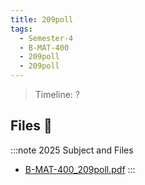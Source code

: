 ```yaml
---
title: 209poll
tags:
  - Semester-4
  - B-MAT-400
  - 209poll
  - 209poll
---
```

> Timeline: ?


## Files 📂

:::note 2025 Subject and Files
- [B-MAT-400_209poll.pdf](https://github.com/Studio-17/Epitech-Subjects/raw/main/Semester-4/B-MAT-400/209poll/209poll/B-MAT-400_209poll.pdf)
:::

